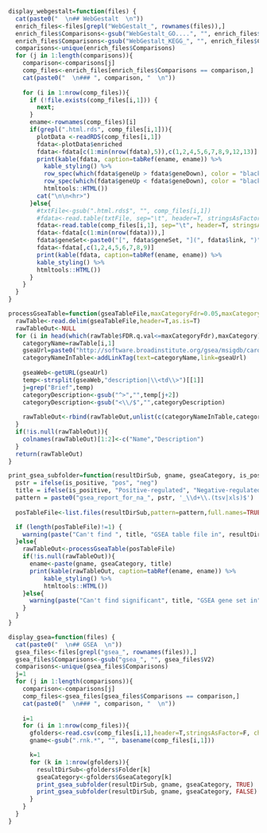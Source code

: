```r
display_webgestalt=function(files) {
  cat(paste0("  \n## WebGestalt  \n"))
  enrich_files<-files[grepl("WebGestalt_", rownames(files)),]
  enrich_files$Comparisons<-gsub("WebGestalt_GO....", "", enrich_files$V2)
  enrich_files$Comparisons<-gsub("WebGestalt_KEGG_", "", enrich_files$Comparisons)
  comparisons<-unique(enrich_files$Comparisons)
  for (j in 1:length(comparisons)){
    comparison<-comparisons[j]
    comp_files<-enrich_files[enrich_files$Comparisons == comparison,]
    cat(paste0("  \n### ", comparison, "  \n"))
  
    for (i in 1:nrow(comp_files)){
      if (!file.exists(comp_files[i,1])) {
        next;
      }
      ename<-rownames(comp_files)[i]
      if(grepl(".html.rds", comp_files[i,1])){
        plotData <-readRDS(comp_files[i,1])
        fdata<-plotData$enriched
        fdata<-fdata[c(1:min(nrow(fdata),5)),c(1,2,4,5,6,7,8,9,12,13)]
        print(kable(fdata, caption=tabRef(ename, ename)) %>% 
          kable_styling() %>%
          row_spec(which(fdata$geneUp > fdata$geneDown), color = "black", background = "bisque") %>% 
          row_spec(which(fdata$geneUp < fdata$geneDown), color = "black", background = "honeydew") %>%
          htmltools::HTML())
        cat("\n\n<hr>")
      }else{
        #txtFile<-gsub(".html.rds$", "", comp_files[i,1])
        #fdata<-read.table(txtFile, sep="\t", header=T, stringsAsFactors = F)
        fdata<-read.table(comp_files[i,1], sep="\t", header=T, stringsAsFactors = F)
        fdata<-fdata[c(1:min(nrow(fdata))),]
        fdata$geneSet<-paste0("[", fdata$geneSet, "](", fdata$link, ")")
        fdata<-fdata[,c(1,2,4,5,6,7,8,9)]
        print(kable(fdata, caption=tabRef(ename, ename)) %>%
        kable_styling() %>%
        htmltools::HTML())
      }
    }  
  }
}

processGseaTable=function(gseaTableFile,maxCategoryFdr=0.05,maxCategory=5,absLinkPath=FALSE) {
  rawTable<-read.delim(gseaTableFile,header=T,as.is=T)
  rawTableOut<-NULL
  for (i in head(which(rawTable$FDR.q.val<=maxCategoryFdr),maxCategory)) {
    categoryName=rawTable[i,1]
    gseaUrl=paste0("http://software.broadinstitute.org/gsea/msigdb/cards/",categoryName)
    categoryNameInTable<-addLinkTag(text=categoryName,link=gseaUrl)
    
    gseaWeb<-getURL(gseaUrl)
    temp<-strsplit(gseaWeb,"description|\\<td\\>")[[1]]
    j=grep("Brief",temp)
    categoryDescription<-gsub("^>","",temp[j+2])
    categoryDescription<-gsub("<\\/$","",categoryDescription)
    
    rawTableOut<-rbind(rawTableOut,unlist(c(categoryNameInTable,categoryDescription,rawTable[i,c(4,5,6,8)])))
  }
  if(!is.null(rawTableOut)){
    colnames(rawTableOut)[1:2]<-c("Name","Description")
  }
  return(rawTableOut)
}

print_gsea_subfolder=function(resultDirSub, gname, gseaCategory, is_positive){
  pstr = ifelse(is_positive, "pos", "neg")
  title = ifelse(is_positive, "Positive-regulated", "Negative-regulated")
  pattern = paste0("gsea_report_for_na_", pstr, '_\\d+\\.(tsv|xls)$')
        
  posTableFile<-list.files(resultDirSub,pattern=pattern,full.names=TRUE)

  if (length(posTableFile)!=1) {
    warning(paste("Can't find ", title, "GSEA table file in", resultDirSub))
  }else{
    rawTableOut<-processGseaTable(posTableFile)
    if(!is.null(rawTableOut)){
      ename<-paste(gname, gseaCategory, title)
      print(kable(rawTableOut, caption=tabRef(ename, ename)) %>%
          kable_styling() %>%
          htmltools::HTML())
    }else{
      warning(paste("Can't find significant", title, "GSEA gene set in", resultDirSub))
    }
  }
}

display_gsea=function(files) {
  cat(paste0("  \n## GSEA  \n"))
  gsea_files<-files[grepl("gsea_", rownames(files)),]
  gsea_files$Comparisons<-gsub("gsea_", "", gsea_files$V2)
  comparisons<-unique(gsea_files$Comparisons)
  j=1
  for (j in 1:length(comparisons)){
    comparison<-comparisons[j]
    comp_files<-gsea_files[gsea_files$Comparisons == comparison,]
    cat(paste0("  \n### ", comparison, "  \n"))
  
    i=1
    for (i in 1:nrow(comp_files)){
      gfolders<-read.csv(comp_files[i,1],header=T,stringsAsFactor=F, check.names=F)
      gname<-gsub(".rnk.*", "", basename(comp_files[i,1]))

      k=1
      for (k in 1:nrow(gfolders)){
        resultDirSub<-gfolders$Folder[k]
        gseaCategory<-gfolders$GseaCategory[k]
        print_gsea_subfolder(resultDirSub, gname, gseaCategory, TRUE)
        print_gsea_subfolder(resultDirSub, gname, gseaCategory, FALSE)
      }
    }  
  }
}
```
